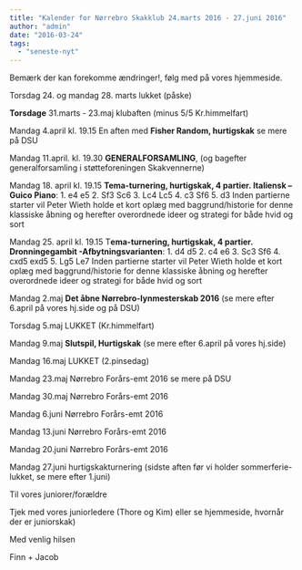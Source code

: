 ```yaml
---
title: "Kalender for Nørrebro Skakklub 24.marts 2016 - 27.juni 2016"
author: "admin"
date: "2016-03-24"
tags: 
  - "seneste-nyt"
---
```


Bemærk der kan forekomme ændringer!, følg med på vores hjemmeside.

Torsdag 24. og mandag 28. marts lukket (påske)

**Torsdage** 31.marts - 23.maj klubaften (minus 5/5 Kr.himmelfart)

Mandag 4.april kl. 19.15 En aften med **Fisher Random, hurtigskak** se mere på DSU

Mandag 11.april. kl. 19.30 **GENERALFORSAMLING**, (og bagefter generalforsamling i støtteforeningen Skakvennerne)

Mandag 18. april kl. 19.15 **Tema-turnering, hurtigskak, 4 partier. Italiensk – Guico Piano**: 1. e4 e5 2. Sf3 Sc6 3. Lc4 Lc5 4. c3 Sf6 5. d3 Inden partierne starter vil Peter Wieth holde et kort oplæg med baggrund/historie for denne klassiske åbning og herefter overordnede ideer og strategi for både hvid og sort

Mandag 25. april kl. 19.15 T**ema-turnering, hurtigskak, 4 partier. Dronningegambit -Afbytningsvarianten**: 1. d4 d5 2. c4 e6 3. Sc3 Sf6 4. cxd5 exd5 5. Lg5 Le7 Inden partierne starter vil Peter Wieth holde et kort oplæg med baggrund/historie for denne klassiske åbning og herefter overordnede ideer og strategi for både hvid og sort

Mandag 2.maj **Det åbne Nørrebro-lynmesterskab 2016** (se mere efter 6.april på vores hj.side og på DSU)

Torsdag 5.maj LUKKET (Kr.himmelfart)

Mandag 9.maj **Slutspil, Hurtigskak** (se mere efter 6.april på vores hj.side)

Mandag 16.maj LUKKET (2.pinsedag)

Mandag 23.maj Nørrebro Forårs-emt 2016 se mere på DSU

Mandag 30.maj Nørrebro Forårs-emt 2016

Mandag 6.juni Nørrebro Forårs-emt 2016

Mandag 13.juni Nørrebro Forårs-emt 2016

Mandag 20.juni Nørrebro Forårs-emt 2016

Mandag 27.juni hurtigskakturnering (sidste aften før vi holder sommerferie-lukket, se mere efter 1.juni)

Til vores juniorer/forældre

Tjek med vores juniorledere (Thore og Kim) eller se hjemmeside, hvornår der er juniorskak)

Med venlig hilsen

Finn + Jacob
